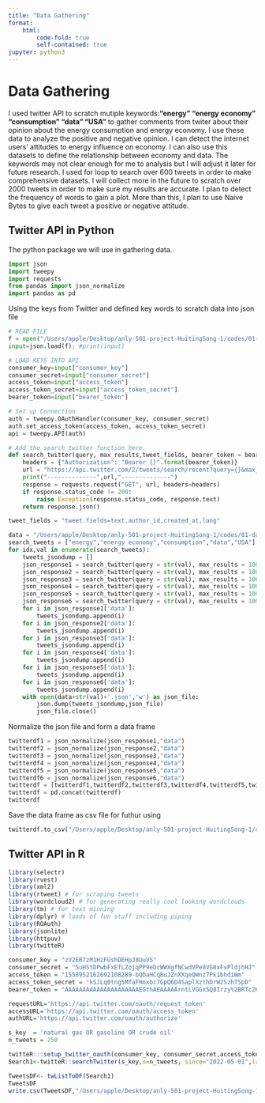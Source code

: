 ```yaml
---
title: "Data Gathering"
format: 
    html: 
        code-fold: true
        self-contained: true
jupyter: python3
---
```


# Data Gathering

I used twitter API to scratch mutiple keywords:**"energy" "energy economy" "consumption" "data" "USA"** to gather comments from twiter about their opinion about the energy consumption and energy economy. I use these data to analyze the positive and negative opinion. I can detect the internet users' attitudes to energy influence on economy. I can also use this datasets to define the relationship between economy and data. The keywords may not clear enough for me to analysis but I will adjust it later for future research. I used for loop to search over 600 tweets in order to make comprehensive datasets. I will collect more in the future to scratch over 2000 tweets in order to make sure my results are accurate. I plan to detect the frequency of words to gain a plot. More than this, I plan to use Naive Bytes to give each tweet a positive or negative attitude.

## Twitter API in Python
The python package we will use in gathering data.
```python
import json 
import tweepy
import requests
from pandas import json_normalize 
import pandas as pd
```

Using the keys from Twitter and defined key words to scratch data into json file
```python
# READ FILE
f = open("/Users/apple/Desktop/anly-501-project-HuitingSong-1/codes/01-data-gathering/api-keys.json")
input=json.load(f); #print(input)

# LOAD KEYS INTO API
consumer_key=input["consumer_key"]    
consumer_secret=input["consumer_secret"]    
access_token=input["access_token"]    
access_token_secret=input["access_token_secret"]    
bearer_token=input["bearer_token"]

# Set up Connection
auth = tweepy.OAuthHandler(consumer_key, consumer_secret)
auth.set_access_token(access_token, access_token_secret)
api = tweepy.API(auth)

# Add the search_twitter function here.
def search_twitter(query, max_results,tweet_fields, bearer_token = bearer_token):
    headers = {"Authorization": "Bearer {}".format(bearer_token)}
    url = "https://api.twitter.com/2/tweets/search/recent?query={}&max_results={}&{}".format(query, max_results,tweet_fields)
    print("--------------",url,"--------------")
    response = requests.request("GET", url, headers=headers)
    if response.status_code != 200:
        raise Exception(response.status_code, response.text)
    return response.json()

tweet_fields = "tweet.fields=text,author_id,created_at,lang"

data = "/Users/apple/Desktop/anly-501-project-HuitingSong-1/codes/01-data-gathering/"
search_tweets = ["energy","energy economy","consumption","data","USA"]
for idx,val in enumerate(search_tweets):
    tweets_jsondump = []
    json_response1 = search_twitter(query = str(val), max_results = 100, tweet_fields = tweet_fields, bearer_token=bearer_token)
    json_response2 = search_twitter(query = str(val), max_results = 100, tweet_fields = tweet_fields, bearer_token=bearer_token)
    json_response3 = search_twitter(query = str(val), max_results = 100, tweet_fields = tweet_fields, bearer_token=bearer_token)
    json_response4 = search_twitter(query = str(val), max_results = 100, tweet_fields = tweet_fields, bearer_token=bearer_token)
    json_response5 = search_twitter(query = str(val), max_results = 100, tweet_fields = tweet_fields, bearer_token=bearer_token)
    json_response6 = search_twitter(query = str(val), max_results = 100, tweet_fields = tweet_fields, bearer_token=bearer_token)
    for i in json_response1['data']:
        tweets_jsondump.append(i)
    for i in json_response2['data']:
        tweets_jsondump.append(i)
    for i in json_response3['data']:
        tweets_jsondump.append(i)
    for i in json_response4['data']:
        tweets_jsondump.append(i)
    for i in json_response5['data']:
        tweets_jsondump.append(i)
    for i in json_response6['data']:
        tweets_jsondump.append(i)
    with open(data+str(val)+'.json','w') as json_file:
        json.dump(tweets_jsondump,json_file)
        json_file.close()
```

Normalize the json file and form a data frame 
```python
twitterdf1 = json_normalize(json_response1,"data")
twitterdf2 = json_normalize(json_response2,"data")
twitterdf3 = json_normalize(json_response3,"data")
twitterdf4 = json_normalize(json_response4,"data")
twitterdf5 = json_normalize(json_response5,"data")
twitterdf6 = json_normalize(json_response6,"data")
twitterdf = [twitterdf1,twitterdf2,twitterdf3,twitterdf4,twitterdf5,twitterdf6]
twitterdf = pd.concat(twitterdf)
twitterdf
```

Save the data frame as csv file for futhur using
```python
twitterdf.to_csv("/Users/apple/Desktop/anly-501-project-HuitingSong-1/codes/01-data-gathering/twitterpython.csv")
```

## Twitter API in R

```r
library(selectr)
library(rvest)
library(xml2)
library(rtweet) # for scraping tweets
library(wordcloud2) # for generating really cool looking wordclouds
library(tm) # for text minning
library(dplyr) # loads of fun stuff including piping
library(ROAuth)
library(jsonlite)
library(httpuv)
library(twitteR)
```

```r
consumer_key = "zV2ER7zM1HzFUshDEHpJ8UuVS"
consumer_secret = "5uHStDPwbFxEfLZojqPP9eDcWWXgfNCwdVPe8VG0xFvPldjhHJ"
access_token = "1558952162692108289-bQDaHCqBuJZnXXqeQWnz7Pk1bhdiWm"
access_token_secret = "kSJLq0tng5MfaFHoxbc7GpQ6D4SaplXzthDrW2SzhTSpD"
bearer_token = "AAAAAAAAAAAAAAAAAAAAAEGthAEAAAAArntLVGGx5Q8Irzy%2BRTc2HdgQ7Vw%3DOR64kNsk2o0eqNl9KKZQKs7i2yzUoHEObJHwsQWiwesFtlQKdp"

requestURL='https://api.twitter.com/oauth/request_token'
accessURL='https://api.twitter.com/oauth/access_token'
authURL='https://api.twitter.com/oauth/authorize'

s_key  = 'natural gas OR gasoline OR crude oil'
n_tweets = 250 

twitteR:::setup_twitter_oauth(consumer_key, consumer_secret,access_token,access_token_secret)
Search1<-twitteR::searchTwitter(s_key,n=n_tweets, since="2022-05-01",lang="en")
```

```r
TweetsDF<- twListToDF(Search1)
TweetsDF
write.csv(TweetsDF,"/Users/apple/Desktop/anly-501-project-HuitingSong-1/codes/01-data-gathering/twitterR.csv")
```
